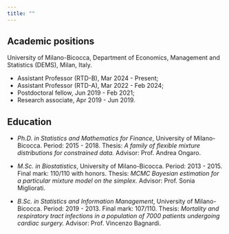 ---
title: ""
---

## Academic positions

University of Milano-Bicocca, Department of Economics, Management and Statistics (DEMS), Milan, Italy.

-   Assistant Professor (RTD-B), Mar 2024 - Present;
-   Assistant Professor (RTD-A), Mar 2022 - Feb 2024;
- Postdoctoral fellow, Jun 2019 - Feb 2021;
- Research associate, Apr 2019 - Jun 2019.

## Education

- *Ph.D. in Statistics and Mathematics for Finance*, University of Milano-Bicocca.
Period: 2015 - 2018.
Thesis: *A family of flexible mixture distributions for constrained data.*
Advisor: Prof. Andrea Ongaro.


- *M.Sc. in Biostatistics*, University of Milano-Bicocca.
Period: 2013 - 2015. Final mark: 110/110 with honors.
Thesis: *MCMC Bayesian estimation for a particular mixture model on the simplex.*
Advisor: Prof. Sonia Migliorati.

- *B.Sc. in Statistics and Information Management*, University of Milano-Bicocca.
Period: 2019 - 2013. Final mark: 107/110.
Thesis: *Mortality and respiratory tract infections in a population of 7000 patients undergoing cardiac surgery.*
Advisor: Prof. Vincenzo Bagnardi.




